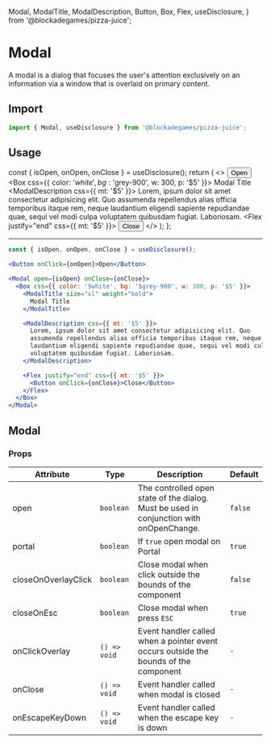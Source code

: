   Modal,
  ModalTitle,
  ModalDescription,
  Button,
  Box,
  Flex,
  useDisclosure,
} from '@blockadegames/pizza-juice';

# Modal

A modal is a dialog that focuses the user's attention exclusively on an information via a window that is overlaid on primary content.

## Import

```jsx
import { Modal, useDisclosure } from '@blockadegames/pizza-juice';
```

## Usage

  const { isOpen, onOpen, onClose } = useDisclosure();
  return (
    <>
      <Button onClick={onOpen}>Open</Button>
      <Modal open={isOpen} onClose={onClose}>
        <Box css={{ color: '$white', bg: '$grey-900', w: 300, p: '$5' }}>
          <ModalTitle size="xl" weight="bold">
            Modal Title
          </ModalTitle>
          <ModalDescription css={{ mt: '$5' }}>
            Lorem, ipsum dolor sit amet consectetur adipisicing elit. Quo
            assumenda repellendus alias officia temporibus itaque rem, neque
            laudantium eligendi sapiente repudiandae quae, sequi vel modi culpa
            voluptatem quibusdam fugiat. Laboriosam.
          </ModalDescription>
          <Flex justify="end" css={{ mt: '$5' }}>
            <Button onClick={onClose}>Close</Button>
          </Flex>
        </Box>
      </Modal>
    </>
  );
};

<ExampleModal />

---

```jsx
const { isOpen, onOpen, onClose } = useDisclosure();

<Button onClick={onOpen}>Open</Button>

<Modal open={isOpen} onClose={onClose}>
  <Box css={{ color: '$white', bg: '$grey-900', w: 300, p: '$5' }}>
    <ModalTitle size="xl" weight="bold">
      Modal Title
    </ModalTitle>

    <ModalDescription css={{ mt: '$5' }}>
      Lorem, ipsum dolor sit amet consectetur adipisicing elit. Quo
      assumenda repellendus alias officia temporibus itaque rem, neque
      laudantium eligendi sapiente repudiandae quae, sequi vel modi culpa
      voluptatem quibusdam fugiat. Laboriosam.
    </ModalDescription>

    <Flex justify="end" css={{ mt: '$5' }}>
      <Button onClick={onClose}>Close</Button>
    </Flex>
  </Box>
</Modal>
```

## Modal

### Props

| Attribute           | Type         | Description                                                                             | Default |
| ------------------- | ------------ | --------------------------------------------------------------------------------------- | ------- |
| open                | `boolean`    | The controlled open state of the dialog. Must be used in conjunction with onOpenChange. | `false` |
| portal              | `boolean`    | If `true` open modal on Portal                                                          | `true`  |
| closeOnOverlayClick | `boolean`    | Close modal when click outside the bounds of the component                              | `false` |
| closeOnEsc          | `boolean`    | Close modal when press `ESC`                                                            | `true`  |
| onClickOverlay      | `() => void` | Event handler called when a pointer event occurs outside the bounds of the component    | `-`     |
| onClose             | `() => void` | Event handler called when modal is closed                                               | `-`     |
| onEscapeKeyDown     | `() => void` | Event handler called when the escape key is down                                        | `-`     |
